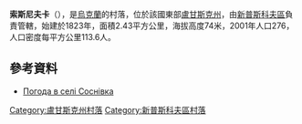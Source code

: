 {{coord|49|46|19|N|38|58|1|E|scale:100000|display=title}}

'''索斯尼夫卡'''（{{lang-uk|Соснівка}}），是[[烏克蘭|烏克蘭]]的村落，位於該國東部[[盧甘斯克州|盧甘斯克州]]，由[[新普斯科夫區|新普斯科夫區]]負責管轄，始建於1823年，面積2.43平方公里，海拔高度74米，2001年人口276，人口密度每平方公里113.6人。

==參考資料==
* [http://weather.in.ua/ua/lyganskaja/24606 Погода в селі Соснівка]

{{DEFAULTSORT:Соснівка}}
[[Category:盧甘斯克州村落|Category:盧甘斯克州村落]]
[[Category:新普斯科夫區村落|Category:新普斯科夫區村落]]


{{Luhansk-geo-stub}}